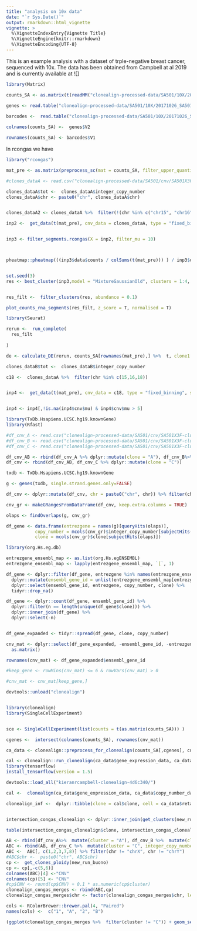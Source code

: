 ```yaml
---
title: "analysis on 10x data"
date: "`r Sys.Date()`"
output: rmarkdown::html_vignette
vignette: >
  %\VignetteIndexEntry{Vignette Title}
  %\VignetteEngine{knitr::rmarkdown}
  %\VignetteEncoding{UTF-8}
---
```


This is an example analysis with a dataset of trple-negative breast cancer, sequenced with 10x. The data has been obtained from Campbell at al 2019 and is currently available at ![]  


```r

library(Matrix)

counts_SA <- as.matrix(t(readMM("clonealign-processed-data/SA501/10X/20171026_SA501X2XB00096/outs/filtered_gene_bc_matrices/hg19/matrix.mtx")))

genes <- read.table("clonealign-processed-data/SA501/10X/20171026_SA501X2XB00096/outs/filtered_gene_bc_matrices/hg19/genes.tsv")
  
barcodes <-  read.table("clonealign-processed-data/SA501/10X/20171026_SA501X2XB00096/outs/filtered_gene_bc_matrices/hg19/barcodes.tsv")

colnames(counts_SA) <-  genes$V2

rownames(counts_SA) <- barcodes$V1

```

In rcongas we have 

```r

library("rcongas")

mat_pre <- as.matrix(preprocess_sc(mat = counts_SA, filter_upper_quantile = T, perc_cells_gene_expr = 0.05,upper_quantile = 0.95))
```


```r

#clones_dataA <- read.csv("clonealign-processed-data/SA501/cnv/SA501X3F-cluster_A.segments.csv")[,c(1,2,3,7)]

clones_dataA$tot <-  clones_dataA$integer_copy_number
clones_dataA$chr <- paste0("chr", clones_dataA$chr)


clones_dataA2 <- clones_dataA %>%  filter(!(chr %in% c("chr15", "chr16", "chr18")))

inp2 <-  get_data(t(mat_pre), cnv_data = clones_dataA, type = "fixed_binning", startsWithchr = F,  correct_bins = F, genome = "hg19", custom_gene_matrix = counts_SA)


inp3 <- filter_segments.rcongas(X = inp2, filter_mu = 10)



pheatmap::pheatmap(((inp3$data$counts / colSums(t(mat_pre))) ) / inp3$data$cnv$ploidy_real, show_rownames = F, show_colnames = T, cluster_cols = F, cutree_rows = 2)



```



```r
set.seed(3)
res <- best_cluster(inp3,model = "MixtureGaussianOld", clusters = 1:4, steps = 800, lr = 0.01, param_list = list("theta_scale" = 3.2, "theta_rate" = 1, "cnv_var" = 0.50) , method = "BIC",  MAP = T, posteriors = F, step_post = 100)


res_filt <-  filter_clusters(res, abundance = 0.1)
```



```r

plot_counts_rna_segments(res_filt, z_score = T, normalised = T)


```

```r
library(Seurat)
```


```r
rerun <-  run_complete(
  res_filt
  
)

```


```r
de <- calculate_DE(rerun, counts_SA[rownames(mat_pre),] %>%  t, clone1 = "1", clone2 = "2", method = "DESeq2")

```

```r
clones_dataB$tot <-  clones_dataB$integer_copy_number

c18 <-  clones_dataA %>%  filter(chr %in% c(15,16,18)) 


inp4 <-  get_data(t(mat_pre), cnv_data = c18, type = "fixed_binning", startsWithchr = F, correct_bins = F, genome = "hg19")


inp4 <- inp4[,!is.na(inp4$cnv$mu) & inp4$cnv$mu > 5]

```



```r
library(TxDb.Hsapiens.UCSC.hg19.knownGene)
library(Rfast)

#df_cnv_A <- read.csv("clonealign-processed-data/SA501/cnv/SA501X3F-cluster_A.segments.csv")
#df_cnv_B <- read.csv("clonealign-processed-data/SA501/cnv/SA501X3F-cluster_B.segments.csv")
#df_cnv_C <- read.csv("clonealign-processed-data/SA501/cnv/SA501X3F-cluster_C.segments.csv")

df_cnv_AB <- rbind(df_cnv_A %>% dplyr::mutate(clone = "A"), df_cnv_B%>% dplyr::mutate(clone = "B"))
df_cnv <- rbind(df_cnv_AB, df_cnv_C %>% dplyr::mutate(clone = "C"))

txdb <- TxDb.Hsapiens.UCSC.hg19.knownGene

g <- genes(txdb, single.strand.genes.only=FALSE)

df_cnv <- dplyr::mutate(df_cnv, chr = paste0("chr", chr)) %>% filter(chr != "chrX", chr != "chrY")

cnv_gr <- makeGRangesFromDataFrame(df_cnv, keep.extra.columns = TRUE)

olaps <- findOverlaps(g, cnv_gr)

df_gene <- data.frame(entrezgene = names(g)[queryHits(olaps)], 
           copy_number = mcols(cnv_gr)$integer_copy_number[subjectHits(olaps)],
           clone = mcols(cnv_gr)$clone[subjectHits(olaps)])

library(org.Hs.eg.db)

entrezgene_ensembl_map <- as.list(org.Hs.egENSEMBL)
entrezgene_ensembl_map <- lapply(entrezgene_ensembl_map, `[`, 1)

df_gene <- dplyr::filter(df_gene, entrezgene %in% names(entrezgene_ensembl_map)) %>% 
  dplyr::mutate(ensembl_gene_id = unlist(entrezgene_ensembl_map[entrezgene])) %>% 
  dplyr::select(ensembl_gene_id, entrezgene, copy_number, clone) %>% 
  tidyr::drop_na()

df_gene <- dplyr::count(df_gene, ensembl_gene_id) %>% 
  dplyr::filter(n == length(unique(df_gene$clone))) %>% 
  dplyr::inner_join(df_gene) %>% 
  dplyr::select(-n)


df_gene_expanded <- tidyr::spread(df_gene, clone, copy_number)

cnv_mat <- dplyr::select(df_gene_expanded, -ensembl_gene_id, -entrezgene) %>% 
  as.matrix()

rownames(cnv_mat) <- df_gene_expanded$ensembl_gene_id

#keep_gene <- rowMins(cnv_mat) <= 6 & rowVars(cnv_mat) > 0

#cnv_mat <- cnv_mat[keep_gene,]

```


```r

devtools::unload("clonealign")


library(clonealign)
library(SingleCellExperiment)


sce <- SingleCellExperiment(list(counts = t(as.matrix(counts_SA))) )

cgenes <-  intersect(colnames(counts_SA), rownames(cnv_mat))

ca_data <- clonealign::preprocess_for_clonealign(counts_SA[,cgenes], cnv_mat[cgenes,])

cal <- clonealign::run_clonealign(ca_data$gene_expression_data, ca_data$copy_number_data)
library(tensorflow)
install_tensorflow(version = 1.5)

devtools::load_all("kieranrcampbell-clonealign-4d6c340/")

cal <-  clonealign(ca_data$gene_expression_data, ca_data$copy_number_data)

clonealign_inf <-  dplyr::tibble(clone = cal$clone, cell = ca_data$retained_cells)


intersection_congas_clonealign <- dplyr::inner_join(get_clusters(new_run_buono),clonealign_inf)

table(intersection_congas_clonealign$clone, intersection_congas_clonealign$cluster)

```

```r
AB <- rbind(df_cnv_A%>%  mutate(cluster = "A"), df_cnv_B %>%  mutate(cluster = "B", integer_copy_number = integer_copy_number -0.1)) 
ABC <- rbind(AB, df_cnv_C %>%  mutate(cluster = "C", integer_copy_number = integer_copy_number - 0.2)) 
ABC <-  ABC[, c(1,2,3,7,8)] %>% filter(chr != "chrX", chr != "chrY")
#ABC$chr <-  paste0("chr", ABC$chr)
cp <-  get_clones_ploidy(new_run_buono)
cp <- cp[,-c(5,6)]
colnames(ABC)[4] <-"CNV"
colnames(cp)[5] <- "CNV"
#cp$CNV <- round(cp$CNV) + 0.1 * as.numeric(cp$cluster)
clonealign_congas_merges <- rbind(ABC,cp)
clonealign_congas_merges$chr <- factor(clonealign_congas_merges$chr, levels = mixedsort(unique(clonealign_congas_merges$chr)))

cols <- RColorBrewer::brewer.pal(4, "Paired")
names(cols) <-  c("1", "A", "2", "B")

(ggplot(clonealign_congas_merges %>%  filter(cluster != "C")) + geom_segment(aes(x = from, y = CNV, xend = to, yend = CNV, color = cluster)) +  facet_wrap(.~chr, scales = "free") + scale_color_manual(values = cols) + theme_light() ) %>% ggsave(filename = "true_vs_inf.pdf", width = 12, height = 12)
```

